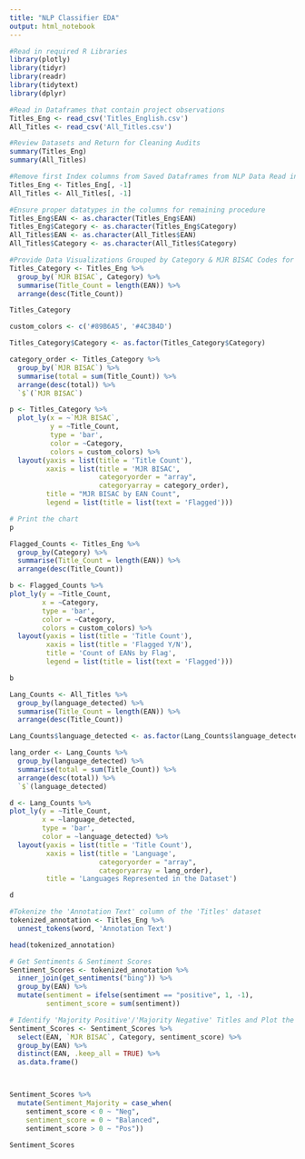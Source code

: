 ```yaml
---
title: "NLP Classifier EDA"
output: html_notebook
---
```


```r
#Read in required R Libraries
library(plotly)
library(tidyr)
library(readr)
library(tidytext)
library(dplyr)
```

```r
#Read in Dataframes that contain project observations
Titles_Eng <- read_csv('Titles_English.csv')
All_Titles <- read_csv('All_Titles.csv')
```

```r
#Review Datasets and Return for Cleaning Audits
summary(Titles_Eng)
summary(All_Titles)
```

```r
#Remove first Index columns from Saved Dataframes from NLP Data Read in and Cleanup
Titles_Eng <- Titles_Eng[, -1]
All_Titles <- All_Titles[, -1]
```

```r
#Ensure proper datatypes in the columns for remaining procedure
Titles_Eng$EAN <- as.character(Titles_Eng$EAN)
Titles_Eng$Category <- as.character(Titles_Eng$Category)
All_Titles$EAN <- as.character(All_Titles$EAN)
All_Titles$Category <- as.character(All_Titles$Category)
```

```r
#Provide Data Visualizations Grouped by Category & MJR BISAC Codes for Further Exploration of Categorization profiles
Titles_Category <- Titles_Eng %>% 
  group_by(`MJR BISAC`, Category) %>% 
  summarise(Title_Count = length(EAN)) %>% 
  arrange(desc(Title_Count))

Titles_Category
```


```r
custom_colors <- c('#89B6A5', '#4C3B4D')

Titles_Category$Category <- as.factor(Titles_Category$Category)

category_order <- Titles_Category %>%
  group_by(`MJR BISAC`) %>%
  summarise(total = sum(Title_Count)) %>%
  arrange(desc(total)) %>%
  `$`(`MJR BISAC`)

p <- Titles_Category %>%
  plot_ly(x = ~`MJR BISAC`, 
          y = ~Title_Count, 
          type = 'bar',
          color = ~Category, 
          colors = custom_colors) %>%
  layout(yaxis = list(title = 'Title Count'),
         xaxis = list(title = 'MJR BISAC',
                      categoryorder = "array",
                      categoryarray = category_order),
         title = "MJR BISAC by EAN Count",
         legend = list(title = list(text = 'Flagged')))

# Print the chart
p
```

```r
Flagged_Counts <- Titles_Eng %>% 
  group_by(Category) %>% 
  summarise(Title_Count = length(EAN)) %>% 
  arrange(desc(Title_Count))

b <- Flagged_Counts %>% 
plot_ly(y = ~Title_Count,
        x = ~Category,
        type = 'bar',
        color = ~Category,
        colors = custom_colors) %>% 
  layout(yaxis = list(title = 'Title Count'),
         xaxis = list(title = 'Flagged Y/N'),
         title = 'Count of EANs by Flag',
         legend = list(title = list(text = 'Flagged')))

b
```

```r
Lang_Counts <- All_Titles %>% 
  group_by(language_detected) %>% 
  summarise(Title_Count = length(EAN)) %>% 
  arrange(desc(Title_Count))

Lang_Counts$language_detected <- as.factor(Lang_Counts$language_detected)

lang_order <- Lang_Counts %>%
  group_by(language_detected) %>%
  summarise(total = sum(Title_Count)) %>%
  arrange(desc(total)) %>%
  `$`(language_detected)

d <- Lang_Counts %>% 
plot_ly(y = ~Title_Count,
        x = ~language_detected,
        type = 'bar',
        color = ~language_detected) %>% 
  layout(yaxis = list(title = 'Title Count'),
         xaxis = list(title = 'Language',
                      categoryorder = "array",
                      categoryarray = lang_order),
         title = 'Languages Represented in the Dataset')

d
```


```r
#Tokenize the 'Annotation Text' column of the 'Titles' dataset
tokenized_annotation <- Titles_Eng %>% 
  unnest_tokens(word, 'Annotation Text')

head(tokenized_annotation)
```

```r
# Get Sentiments & Sentiment Scores
Sentiment_Scores <- tokenized_annotation %>%
  inner_join(get_sentiments("bing")) %>% 
  group_by(EAN) %>% 
  mutate(sentiment = ifelse(sentiment == "positive", 1, -1),
         sentiment_score = sum(sentiment))

# Identify 'Majority Positive'/'Majority Negative' Titles and Plot the New Groupings
Sentiment_Scores <- Sentiment_Scores %>% 
  select(EAN, `MJR BISAC`, Category, sentiment_score) %>% 
  group_by(EAN) %>% 
  distinct(EAN, .keep_all = TRUE) %>% 
  as.data.frame()



Sentiment_Scores %>% 
  mutate(Sentiment_Majority = case_when(
    sentiment_score < 0 ~ "Neg",
    sentiment_score = 0 ~ "Balanced",
    sentiment_score > 0 ~ "Pos"))
```

```r
Sentiment_Scores
```






